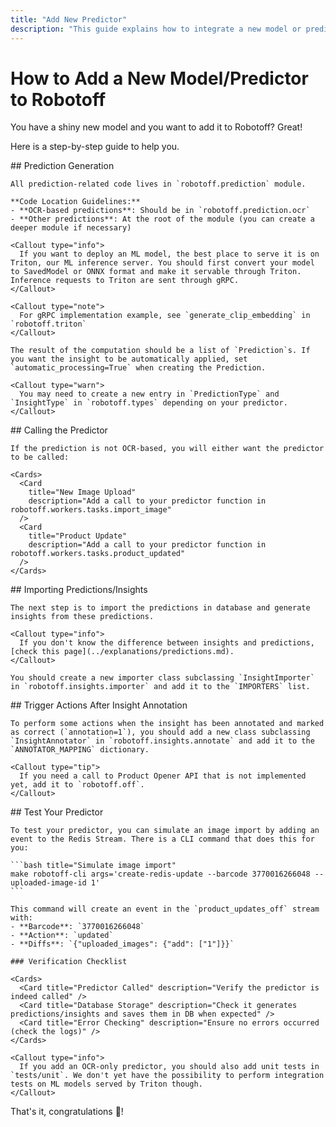 ```yaml
---
title: "Add New Predictor"
description: "This guide explains how to integrate a new model or predictor into Robotoff. It covers prediction generation, calling the predictor, importing predictions/insights, triggering actions after annotation, and testing your new predictor."
---
```



# How to Add a New Model/Predictor to Robotoff

You have a shiny new model and you want to add it to Robotoff? Great!

Here is a step-by-step guide to help you.

<Steps>
  <Step>
    ## Prediction Generation

    All prediction-related code lives in `robotoff.prediction` module.

    **Code Location Guidelines:**
    - **OCR-based predictions**: Should be in `robotoff.prediction.ocr`
    - **Other predictions**: At the root of the module (you can create a deeper module if necessary)

    <Callout type="info">
      If you want to deploy an ML model, the best place to serve it is on Triton, our ML inference server. You should first convert your model to SavedModel or ONNX format and make it servable through Triton. Inference requests to Triton are sent through gRPC.
    </Callout>

    <Callout type="note">
      For gRPC implementation example, see `generate_clip_embedding` in `robotoff.triton`
    </Callout>

    The result of the computation should be a list of `Prediction`s. If you want the insight to be automatically applied, set `automatic_processing=True` when creating the Prediction. 

    <Callout type="warn">
      You may need to create a new entry in `PredictionType` and `InsightType` in `robotoff.types` depending on your predictor.
    </Callout>
  </Step>

  <Step>
    ## Calling the Predictor

    If the prediction is not OCR-based, you will either want the predictor to be called:

    <Cards>
      <Card 
        title="New Image Upload" 
        description="Add a call to your predictor function in robotoff.workers.tasks.import_image"
      />
      <Card 
        title="Product Update" 
        description="Add a call to your predictor function in robotoff.workers.tasks.product_updated"
      />
    </Cards>
  </Step>

  <Step>
    ## Importing Predictions/Insights

    The next step is to import the predictions in database and generate insights from these predictions. 

    <Callout type="info">
      If you don't know the difference between insights and predictions, [check this page](../explanations/predictions.md).
    </Callout>

    You should create a new importer class subclassing `InsightImporter` in `robotoff.insights.importer` and add it to the `IMPORTERS` list.
  </Step>

  <Step>
    ## Trigger Actions After Insight Annotation

    To perform some actions when the insight has been annotated and marked as correct (`annotation=1`), you should add a new class subclassing `InsightAnnotator` in `robotoff.insights.annotate` and add it to the `ANNOTATOR_MAPPING` dictionary.

    <Callout type="tip">
      If you need a call to Product Opener API that is not implemented yet, add it to `robotoff.off`.
    </Callout>
  </Step>

  <Step>
    ## Test Your Predictor

    To test your predictor, you can simulate an image import by adding an event to the Redis Stream. There is a CLI command that does this for you:

    ```bash title="Simulate image import"
    make robotoff-cli args='create-redis-update --barcode 3770016266048 --uploaded-image-id 1'
    ```

    This command will create an event in the `product_updates_off` stream with:
    - **Barcode**: `3770016266048`
    - **Action**: `updated`
    - **Diffs**: `{"uploaded_images": {"add": ["1"]}}`

    ### Verification Checklist

    <Cards>
      <Card title="Predictor Called" description="Verify the predictor is indeed called" />
      <Card title="Database Storage" description="Check it generates predictions/insights and saves them in DB when expected" />
      <Card title="Error Checking" description="Ensure no errors occurred (check the logs)" />
    </Cards>

    <Callout type="info">
      If you add an OCR-only predictor, you should also add unit tests in `tests/unit`. We don't yet have the possibility to perform integration tests on ML models served by Triton though.
    </Callout>
  </Step>
</Steps>

<Callout type="success">
  That's it, congratulations 🎉!
</Callout>
